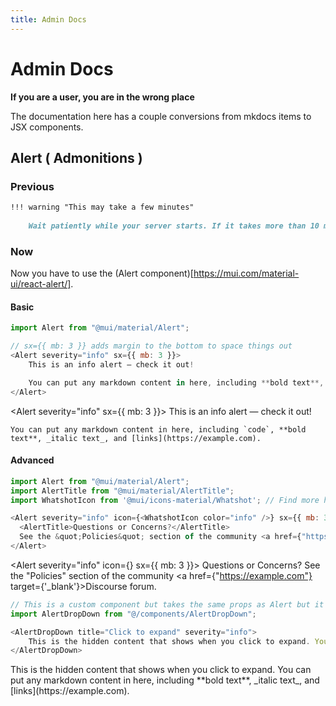 ```yaml
---
title: Admin Docs
---
```



# Admin Docs

**If you are a user, you are in the wrong place**

The documentation here has a couple conversions from mkdocs items to JSX components.

## Alert ( Admonitions )

### Previous

```md
!!! warning "This may take a few minutes"
    
    Wait patiently while your server starts. If it takes more than 10 minutes, try refreshing the page or logging out and back in. Wait times may be longer during peak usage periods.
```

### Now

Now you have to use the (Alert component)[https://mui.com/material-ui/react-alert/].

#### Basic

```js
import Alert from "@mui/material/Alert";

// sx={{ mb: 3 }} adds margin to the bottom to space things out
<Alert severity="info" sx={{ mb: 3 }}>
	This is an info alert — check it out!

	You can put any markdown content in here, including **bold text**, _italic text_, and [links](https://example.com).
</Alert>
```

<Alert severity="info" sx={{ mb: 3 }}>
	This is an info alert — check it out!

	You can put any markdown content in here, including `code`, **bold text**, _italic text_, and [links](https://example.com).
</Alert>

#### Advanced

```js
import Alert from "@mui/material/Alert";
import AlertTitle from "@mui/material/AlertTitle";
import WhatshotIcon from '@mui/icons-material/Whatshot'; // Find more here: https://mui.com/material-ui/material-icons/

<Alert severity="info" icon={<WhatshotIcon color="info" />} sx={{ mb: 3 }}>
  <AlertTitle>Questions or Concerns?</AlertTitle>
  See the &quot;Policies&quot; section of the community <a href={"https://example.com"} target={'_blank'}>Discourse forum</a>.
</Alert>
```

<Alert severity="info" icon={<WhatshotIcon color="info" />} sx={{ mb: 3 }}>
<AlertTitle>Questions or Concerns?</AlertTitle>
See the &quot;Policies&quot; section of the community <a href={"https://example.com"} target={'_blank'}>Discourse forum</a>.
</Alert>

```js
// This is a custom component but takes the same props as Alert but it hides the content until clicked
import AlertDropDown from "@/components/AlertDropDown";

<AlertDropDown title="Click to expand" severity="info">
	This is the hidden content that shows when you click to expand. You can put any markdown content in here, including **bold text**, _italic text_, and [links](https://example.com).
</AlertDropDown>
```

<AlertDropDown title="Click to expand" severity="info">
	This is the hidden content that shows when you click to expand. You can put any markdown content in here, including **bold text**, _italic text_, and [links](https://example.com).
</AlertDropDown>